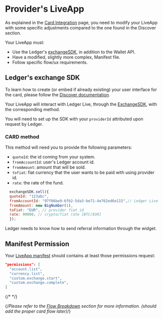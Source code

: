 
# Provider's LiveApp

As explained in the [Card Integration](../card) page, you need to modify your LiveApp with some specific adjustments compared to the one found in the Discover section.

Your LiveApp must: 
  - Use the Ledger's [exchangeSDK](https://github.com/LedgerHQ/exchange-sdk), in addition to the Wallet API.
  - Have a modified, slightly more complex, Manifest file.
  - Follow specific flow/ux requirements.


## Ledger's exchange SDK

To learn how to create (or embed if already existing) your user interface for the card, please follow the [Discover documentation](../../discover).

Your LiveApp will interact with Ledger Live, through the [ExchangeSDK](https://github.com/LedgerHQ/exchange-sdk), with the corresponding method.

You will need to set up the SDK with your `providerId` attributed upon request by Ledger.

### CARD method

This method will need you to provide the following parameters:

* `quoteId`: the id coming from your system.
* `fromAccountId`: user's Ledger account id.
* `fromAmount`: amount that will be sold.
* `tofiat`: fiat currency that the user wants to be paid with using provider id.
* `rate`: the rate of the fund.

```js copy
  exchangeSDK.sell({
  quoteId: "123abc",
  fromAccountId: "97f06be9-6fb2-5da3-be71-4e762ed6e115",// Ledger Live uuid4 account (can be a BTC account)
  fromAmount: new BigNumber(1),
  toFiat: "EUR", // provider fiat id
  rate: 90000, // crypto/fiat rate [BTC/EUR]
  });
```


<Callout type="info" emoji="👉">
  Ledger needs to know how to send referral information through the widget.
</Callout>


## Manifest Permission
Your [LiveApp manifest](../../../../docs/discover/wallet-api/appendix/manifest) should contains at least those permissions request:
```json copy
"permissions": [
  "account.list",
  "currency.list",
  "custom.exchange.start", 
  "custom.exchange.complete",
]
```

{/* <!-- ## Flow/UX requirements -->*/}

{/*Please refer to the [Flow Breakdown](../card/flow) section for more information. (should add the proper card flow later)*/}